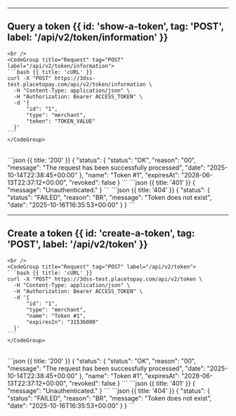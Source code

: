 


---

## Query a token {{ id: 'show-a-token', tag: 'POST', label: '/api/v2/token/information' }}

<Row>
  <Col>
      <ApiReader
        path="/api/v2/token/information"
        method="POST"
        api={props.refs}
      />
  </Col>
  <Col sticky>

    <br />
    <CodeGroup title="Request" tag="POST" label="/api/v2/token/information">
    ```bash {{ title: 'cURL' }}
    curl -X "POST" https://3dss-test.placetopay.com/api/v2/token/information \
      -H "Content-Type: application/json" \
      -H "Authorization: Bearer ACCESS_TOKEN" \
      -d '{
          "id": "1",
          "type": "merchant",
          "token": "TOKEN_VALUE"
      }'
    ```
    </CodeGroup>
  </Col>
</Row>

<Row>
  <Col>
    <ApiReader
      path="/api/v2/token/information"
      method="post"
      type="response"
      api={props.refs}
    />
  </Col>

  <Col sticky>
    <br />
    <CodeGroup title="Response">
    ```json {{ title: '200' }}
    {
      "status": {
        "status": "OK",
        "reason": "00",
        "message": "The request has been successfully processed",
        "date": "2025-10-14T22:38:45+00:00"
      },
      "name": "Token #1",
      "expiresAt": "2028-06-13T22:37:12+00:00",
      "revoked": false
    }
    ```
    ```json {{ title: '401' }}
    {
      "message": "Unauthenticated."
    }
    ```
    ```json {{ title: '404' }}
    {
      "status": {
        "status": "FAILED",
        "reason": "BR",
        "message": "Token does not exist",
        "date": "2025-10-16T16:35:53+00:00"
      }
    }
    ```
    </CodeGroup>
  </Col>
</Row>

---

## Create a token {{ id: 'create-a-token', tag: 'POST', label: '/api/v2/token' }}

<Row>
  <Col>
      <ApiReader
        path="/api/v2/token"
        method="POST"
        api={props.refs}
      />
  </Col>
  <Col sticky>

    <br />
    <CodeGroup title="Request" tag="POST" label="/api/v2/token">
    ```bash {{ title: 'cURL' }}
    curl -X "POST" https://3dss-test.placetopay.com/api/v2/token \
      -H "Content-Type: application/json" \
      -H "Authorization: Bearer ACCESS_TOKEN" \
      -d '{
          "id": "1",
          "type": "merchant",
          "name": "Token #1",
          "expiresIn": "31536000"
      }'
    ```
    </CodeGroup>
  </Col>
</Row>

<Row>
  <Col>
    <ApiReader
      path="/api/v2/token"
      method="post"
      type="response"
      api={props.refs}
    />
  </Col>

  <Col sticky>
    <br />
    <CodeGroup title="Response">
    ```json {{ title: '200' }}
    {
      "status": {
        "status": "OK",
        "reason": "00",
        "message": "The request has been successfully processed",
        "date": "2025-10-14T22:38:45+00:00"
      },
      "name": "Token #1",
      "expiresAt": "2028-06-13T22:37:12+00:00",
      "revoked": false
    }
    ```
    ```json {{ title: '401' }}
    {
      "message": "Unauthenticated."
    }
    ```
    ```json {{ title: '404' }}
    {
      "status": {
        "status": "FAILED",
        "reason": "BR",
        "message": "Token does not exist",
        "date": "2025-10-16T16:35:53+00:00"
      }
    }
    ```
    </CodeGroup>
  </Col>
</Row>
